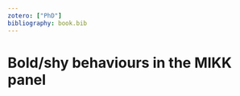 ```yaml
---
zotero: ["PhD"]
bibliography: book.bib
---
```


# Bold/shy behaviours in the MIKK panel {#MIKK-F2-chap}
